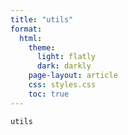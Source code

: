 ```yaml
---
title: "utils"
format:
  html:
    theme:
      light: flatly
      dark: darkly
    page-layout: article
    css: styles.css
    toc: true
---
```


`utils`

